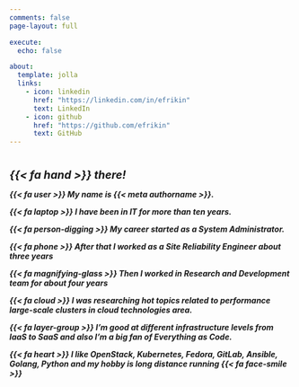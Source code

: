 ```yaml
---
comments: false
page-layout: full

execute:
  echo: false

about:
  template: jolla
  links:
    - icon: linkedin
      href: "https://linkedin.com/in/efrikin"
      text: LinkedIn
    - icon: github
      href: "https://github.com/efrikin"
      text: GitHub
---
```


#

<h5> [{{< fa hand >}} there!]{style="font-size: 140%;"}

{{< fa user >}} My name is {{< meta authorname >}}.

{{< fa laptop >}} I have been in IT for more than ten years.

{{< fa person-digging >}} My career started as a System Administrator.

{{< fa phone >}} After that I worked as a Site Reliability Engineer about three years

{{< fa magnifying-glass >}} Then I worked in Research and Development team for about four years

{{< fa cloud >}} I was researching hot topics related to performance large-scale clusters in cloud technologies area.

{{< fa layer-group >}} I’m good at different infrastructure levels from IaaS to SaaS and also I'm a big fan of Everything as Code.

{{< fa heart >}} I like OpenStack, Kubernetes, Fedora, GitLab, Ansible, Golang, Python and my hobby is long distance running {{< fa face-smile >}}</h5>

